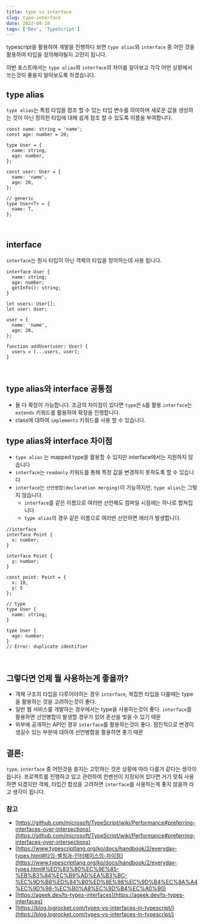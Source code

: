 ```yaml
---
title: type vs interface
slug: type-interface
date: 2022-08-10
tags: ['Dev', 'TypeScript']
---
```


typescript을 활용하여 개발을 진행하다 보면 `type alias`와 `interface` 중 어떤 것을 활용하여 타입을 정의해야될지 고민이 됩니다.

이번 포스트에서는 `type alias`와 `interface`의 차이를 알아보고 각각 어떤 상황에서 쓰는것이 좋을지 알아보도록 하겠습니다.

## type alias

`type alias`는 특정 타입을 참조 할 수 있는 타입 변수를 의미하며 새로운 값을 생성하는 것이 아닌 정의한 타입에 대해 쉽게 참조 할 수 있도록 이름을 부여합니다.

```
const name: string = 'name';
const age: number = 20;

type User = {
  name: string,
  age: number,
};

const user: User = {
  name: 'name',
  age: 20,
};

// generic
type User<T> = {
  name: T,
};
```

<br />

## interface

`interface`는 원시 타입이 아닌 객체의 타입을 정의하는데 사용 됩니다.

```
interface User {
  name: string;
  age: number;
  getInfo(): string;
}

let users: User[];
let user: User;

user = {
  name: 'name',
  age: 20,
};

function addUser(user: User) {
  users = [...users, user];
}
```

<br />

## type alias와 interface 공통점

- 둘 다 확장이 가능합니다. 조금의 차이점이 있다면 `type`은 `&`를 활용 `interface`는 `extends` 키워드를 활용하여 확장을 진행합니다.
- class에 대하여 `implements` 키워드를 사용 할 수 있습니다.

## type alias와 interface 차이점

- `type alias` 는 mapped type을 활용할 수 있지만 interface에서는 지원하지 않습니다
- `interface`는 `readonly` 키워드를 통해 특정 값을 변경하지 못하도록 할 수 있습니다
- `interface`는 `선언병합(declaration merging)`이 가능하지만, `type alias`는 그렇지 않습니다.
  - `interface`를 같은 이름으로 여러번 선언해도 컴파일 시점에는 하나로 합쳐집니다
  - `type alias`의 경우 같은 이름으로 여러번 선언하면 에러가 발생합니다.

```
//interface
interface Point {
  x: number;
}

interface Point {
  y: number;
}

const point: Point = {
  x: 10,
  y: 5
};

// type
type User {
  name: string;
}

type User {
  age: number;
}
// Error: duplicate identifier
```

<br />

## 그렇다면 언제 뭘 사용하는게 좋을까?

- 객체 구조의 타입을 다루어야하는 경우 `interface`, 복잡한 타입을 다룰때는 type을 활용하는 것을 고려하는것이 좋다.
- 일반 웹 서비스를 개발하는 경우에서는 type을 사용하는것이 좋다. `interface`를 활용하면 선언병합이 발생할 경우가 있어 혼선을 빚을 수 있기 때문
- 외부에 공개하는 API인 경우 `interface`를 활용하는것이 좋다. 점진적으로 변경이 생길수 있는 부분에 대하여 선언병합을 활용하면 좋기 때문

## 결론:

`type`, `interface` 중 어떤것을 쓸지는 고민하는 것은 상황에 따라 다를거 같다는 생각이듭니다. 프로젝트를 진행하고 있고 관련하여 컨벤션이 지정되어 있다면 거기 맞춰 사용하면 되겠지만 객체, 타입간 합성을 고려하면 `interface`를 사용하는게 좋지 않을까 라고 생각이 됩니다.

### 참고

- [https://github.com/microsoft/TypeScript/wiki/Performance#preferring-interfaces-over-intersections](https://github.com/microsoft/TypeScript/wiki/Performance#preferring-interfaces-over-intersections)
- [https://www.typescriptlang.org/ko/docs/handbook/2/everyday-types.html#타입-별칭과-인터페이스의-차이점](https://www.typescriptlang.org/ko/docs/handbook/2/everyday-types.html#%ED%83%80%EC%9E%85-%EB%B3%84%EC%B9%AD%EA%B3%BC-%EC%9D%B8%ED%84%B0%ED%8E%98%EC%9D%B4%EC%8A%A4%EC%9D%98-%EC%B0%A8%EC%9D%B4%EC%A0%90)
- [https://ageek.dev/ts-types-interfaces](https://ageek.dev/ts-types-interfaces)
- [https://blog.logrocket.com/types-vs-interfaces-in-typescript/](https://blog.logrocket.com/types-vs-interfaces-in-typescript/)
